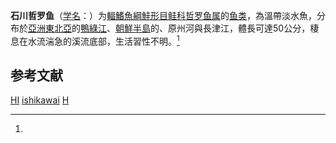 {{NoteTA|G1=LS}}
{{Speciesbox
| name = 石川哲罗鱼
| status = DD
| status_system = IUCN3.1
| image = 
| genus = Hucho
| species = ishikawai
| authority = ({{le|Mori|Tamezo Mori}}, 1928)<ref name='id5393'>{{cite web| url =http://www.bioinfo.cn/db05/BjdwSpecies.php?action=view&id=5393| title =石川哲罗鱼| work =《中国动物物种编目数据库》| publisher =中国科学院微生物研究所| author =中国科学院动物研究所| accessdate =2009-04-11| deadurl =yes| archiveurl =https://web.archive.org/web/20160305100909/http://www.bioinfo.cn/db05/BjdwSpecies.php?action=view&id=5393| archivedate =2016-03-05}}</ref>
| synonyms = *''Hucho ishikawai'', Mori, 1928
}}

'''石川哲罗鱼'''（[[学名|学名]]：{{lang|la|''Hucho ishikawai''}}）为[[輻鰭魚綱|輻鰭魚綱]][[鮭形目|鮭形目]][[鲑科|鲑科]][[哲罗鱼属|哲罗鱼属]]的[[鱼类|鱼类]]，為溫帶淡水魚，分布於[[亞洲|亞洲]][[東北亞|東北亞]]的[[鴨綠江|鴨綠江]]、[[朝鮮半島|朝鮮半島]]的{{link-ko|將子江|장자강}}、原州河與長津江，體長可達50公分，棲息在水流湍急的溪流底部，生活習性不明。<ref name='id5393'/>

== 参考文献 ==
{{reflist}}

{{Wikispecies|Hucho ishikawai}}
{{salmon}}
{{Taxonbar|from=Q6408081}}

[[Category:IUCN红色名录数据缺乏物种|HI]]
[[Category:哲罗鱼属|ishikawai]]
[[Category:1928年描述的魚類|H]]


{{鮭形目小作品}}